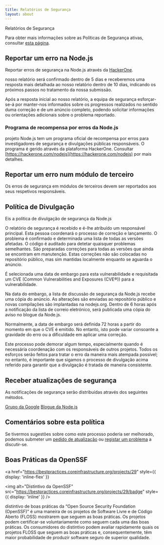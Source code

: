 ```yaml
---
title: Relatórios de Segurança
layout: about
---
```


Relatórios de Segurança

Para obter mais informações sobre as Políticas de Segurança ativas, consultar [esta página](https://github.com/nodejs/node/security/policy).

## Reportar um erro na Node.js

Reportar erros de segurança na Node.js através da [HackerOne](https://hackerone.com/nodejs).

nosso relatório será confirmado dentro de 5 dias e receberemos uma resposta mais detalhada ao nosso relatório dentro de 10 dias, indicando os próximos passos no tratamento da nossa submissão.

Após a resposta inicial ao nosso relatório, a equipa de segurança esforçar-se-á por manter-nos informados sobre os progressos realizados no sentido duma correção e de um anúncio completo, podendo solicitar informações ou orientações adicionais sobre o problema reportado.

### Programa de recompensa por erros da Node.js

projeto Node.js tem um programa oficial de recompensa por erros para investigadores de segurança e divulgações públicas responsáveis. O programa é gerido através da plataforma HackerOne. Consultar [https://hackerone.com/nodejs](https://hackerone.com/nodejs) por mais detalhes.

## Reportar um erro num módulo de terceiro

Os erros de segurança em módulos de terceiros devem ser reportados aos seus respetivos responsáveis.

## Política de Divulgação

Eis a política de divulgação de segurança da Node.js

O relatório de segurança é recebido e é-lhe atribuído um responsável principal. Esta pessoa coordenará o processo de correção e lançamento. O problema é confirmado e determinada uma lista de todas as versões afetadas. O código é auditado para detetar quaisquer problemas semelhantes. São preparadas correções para todas as versões que ainda se encontram em manutenção. Estas correções não são colocadas no repositório público, mas sim mantidas localmente enquanto se aguarda o anúncio.

É selecionada uma data de embargo para esta vulnerabilidade e requisitada um CVE (Common Vulnerabilities and Exposures (CVE®)) para a vulnerabilidade.

Na data do embargo, a lista de discussão de segurança da Node.js recebe uma cópia do anúncio. As alterações são enviadas ao repositório público e novas compilações são implantadas na nodejs.org. Dentro de 6 horas após a notificação da lista de correio eletrónico, será publicada uma cópia do aviso no blogue da Node.js.

Normalmente, a data de embargo será definida 72 horas a partir do momento em que o CVE é emitido. No entanto, isto pode variar consoante a gravidade do erro ou a dificuldade em aplicar uma correção.

Este processo pode demorar algum tempo, especialmente quando é necessária coordenação com os responsáveis de outros projetos. Todos os esforços serão feitos para tratar o erro da maneira mais atempada possível; no entanto, é importante que sigamos o processo de divulgação acima referido para garantir que a divulgação é tratada de maneira consistente.

## Receber atualizações de segurança

As notificações de segurança serão distribuídas através dos seguintes métodos.

[Grupo da Google](https://groups.google.com/group/nodejs-sec)
[Blogue da Node.js](/blog)

## Comentários sobre esta política

Se tivermos sugestões sobre como este processo poderia ser melhorado, podemos submeter um [pedido de atualização](https://github.com/nodejs/nodejs.org) ou [registar um problema](https://github.com/nodejs/security-wg/issues/new) a discutir-se.

## Boas Práticas da OpenSSF

<a
  href="https://bestpractices.coreinfrastructure.org/projects/29"
  style={{ display: 'inline-flex' }}
>
  <img
    alt="Distintivo da OpenSSF"
    src="https://bestpractices.coreinfrastructure.org/projects/29/badge"
    style={{ display: 'inline' }}
  />
</a>

distintivo de boas práticas da “Open Source Security Foundation (OpenSSF)” é uma maneira de os projetos de Software Livre e de Código Aberto (FLOSS) mostrarem que seguem as boas práticas. Os projetos podem certificar-se voluntariamente como seguem cada uma das boas práticas. Os consumidores do distintivo podem avaliar rapidamente quais os projetos FLOSS que seguem as boas práticas e, consequentemente, têm maior probabilidade de produzir software seguro de superior qualidade.
